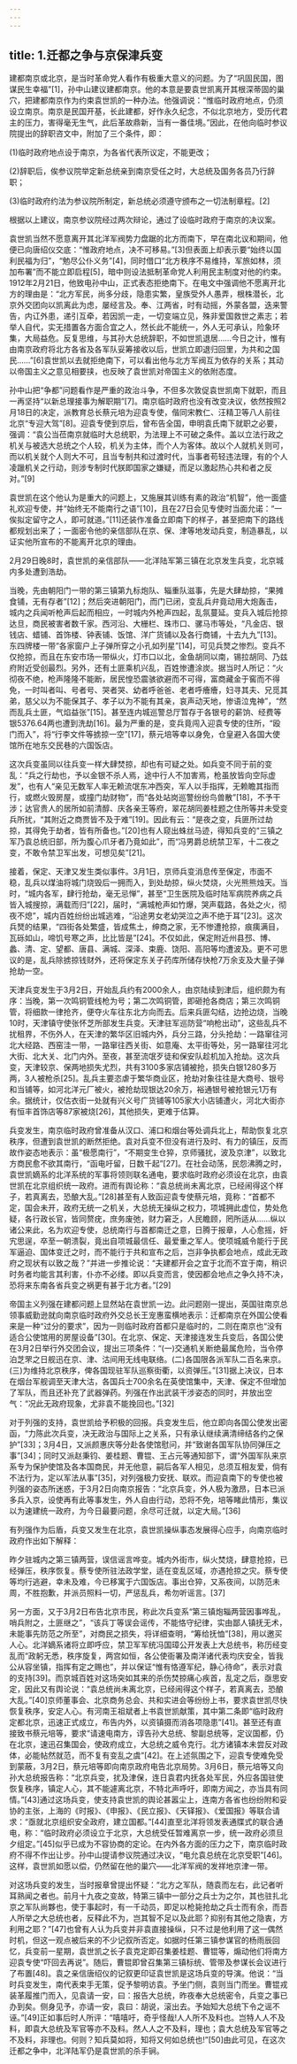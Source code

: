 ```yaml
---
---
---
```

title: 1.迁都之争与京保津兵变
---




建都南京或北京，是当时革命党人看作有极重大意义的问题。为了“巩固民国，图谋民生幸福”[1]，孙中山建议建都南京。他的本意是要袁世凯离开其根深蒂固的巢穴，把建都南京作为约束袁世凯的一种办法。他强调说：“惟临时政府地点，仍须设立南京。南京是民国开基，长此建都，好作永久纪念，不似北京地方，受历代君主的压力，害得毫无生气，此后革故鼎新，当有一番佳境。”因此，在他向临时参议院提出的辞职咨文中，附加了三个条件，即：

(1)临时政府地点设于南京，为各省代表所议定，不能更改；

(2)辞职后，俟参议院举定新总统亲到南京受任之时，大总统及国务各员乃行辞职；

(3)临时政府约法为参议院所制定，新总统必须遵守颁布之一切法制章程。[2]

根据以上建议，南京参议院经过两次辩论，通过了设临时政府于南京的决议案。

袁世凯当然不愿意离开其北洋军阀势力盘踞的北方而南下，早在南北议和期间，他便已向唐绍仪交底：“惟政府地点，决不可移易。”[3]但表面上却表示要“始终以国利民福为归”，“勉尽公仆义务”[4]，同时借口“北方秩序不易维持，军旅如林，须加布署”而不能立即启程[5]，暗中则设法抵制革命党人利用民主制度对他的约束。1912年2月21日，他致电孙中山，正式表态拒绝南下。在电文中强调他不愿离开北方的理由是：“北方军民，尚多分歧，隐患实繁，皇族受外人愚弄，根株潜长，北京外交团向以凯离此为虑，屡经言及。奉、江两省，时有动摇，外蒙各盟，迭来警告，内讧外患，递引互牵，若因凯一走，一切变端立见，殊非爱国救世之素志；若举人自代，实无措置各方面合宜之人，然长此不能统一，外人无可承认，险象环集，大局益危。反复思维，与其孙大总统辞职，不如世凯退居……今日之计，惟有由南京政府将北方各省及各军队妥筹接收以后，世凯立即退归回里，为共和之国民……”[6]袁世凯以去就拒绝南下，可以看出他与北方军阀互为依存的关系；其动以帝国主义之意见相要挟，也反映了袁世凯对帝国主义的依附态度。

孙中山把“争都”问题看作是严重的政治斗争，不但多次敦促袁世凯南下就职，而且一再坚持“以新总理接事为解职期”[7]。南京临时政府也没有改变决议，依然按照2月18日的决定，派教育总长蔡元培为迎袁专使，偕同宋教仁、汪精卫等八人前往北京“专迎大驾”[8]。迎袁专使到京后，曾布告全国，申明袁氏南下就职之必要，强调：“袁公当莅南京就临时大总统职，为法理上不可破之条件。盖以立法行政之机关与被选大总统之个人较，机关为主体，而个人为客体。故以个人就机关则可，而以机关就个人则大不可，且当专制共和过渡时代，当事者苟轻违法理，有的个人凌躐机关之行动，则涉专制时代朕即国家之嫌疑，而足以激起热心共和者之反对。”[9]

袁世凯在这个他认为是重大的问题上，又施展其训练有素的政治“机智”，他一面盛礼欢迎专使，并“始终无不能南行之语”[10]，且在27日会见专使时当面允诺：“一俟拟定留守之人，即可就道。”[11]还装作准备立即南下的样子，甚至把南下的路线都规划出来了；一面密令他的亲信部队在京、保、津等地发动兵变，制造暴乱，以证实他所宣布的不能离开北京的理由。

2月29日晚8时，袁世凯的亲信部队——北洋陆军第三镇在北京发生兵变，北京城内多处遭到浩劫。

当晚，先由朝阳门一带的第三镇第九标炮队、辎重队滋事，先是大肆劫掠，“果摊食铺，无有存者”[12]；然后突进朝阳门，而门已闭，变乱兵弁竟动用大炮轰击，城内之兵闻听枪声后起而相应，一时城内外枪声四起，乱氛蔓延。变兵入城后抢掠达旦，商民被害者数千家。西河沿、大栅栏、珠市口、骡马市等处，“凡金店、银钱店、蜡铺、首饰楼、钟表铺、饭馆、洋广货铺以及各行商铺，十去九九”[13]。东四牌楼一带“各家窗户上子弹所穿之小孔如列星”[14]，可见兵燹之惨烈。变兵不仅抢掠，而且在东安市场一带纵火，灯市口以北，金鱼胡同以南，锡拉胡同、乃兹府附近受创最烈。另外，还有土匪乘机兴乱，百姓惨遭涂炭。据当时人所记：“火彻夜不绝，枪声隆隆不能断，居民惶恐震骇欲避而不可得，富商藏金于窖而不得免，一时叫者叫、号者号、哭者哭、幼者呼爸爸、老者呼癐癐，妇寻其夫、兄觅其弟，慈父以为不能保其子、孝子以为不能有其亲，哀声动天地，惨语泣鬼神”，“然而乱兵土匪，气焰益张”[15]。甚至连内城巡警总厅暂存于各银号的薪饷、经费等银5376.64两也遭到洗劫[16]。最为严重的是，变兵竟闯入迎袁专使的住所，“殴门而入”，将“行李文件等掳掠一空”[17]，蔡元培等幸以身免，仓皇避入各国大使馆所在地东交民巷的六国饭店。

这次兵变虽同以往兵变一样大肆焚掠，却也有可疑之处。如兵变不同于前的变乱：“兵之行劫也，予以金银不杀人焉，途中行人不加害焉，枪虽放皆向空际虚发”，也有人“亲见无数军人率无赖流氓东冲西突，军人以手指挥，无赖瞻其指而行，或燃火毁房屋，或撞门劫财物”，而“各处站岗巡警纷纷鸟兽散”[18]，不予干涉；达官贵人的居所如前清醇、庆各亲王等府，翠花胡同姜桂题之住所等并未受变兵所扰，“其附近之商贾皆不及于难”[19]。因此有云：“是夜之变，兵匪所过劫掠，其得免于劫者，皆有所备也。”[20]也有人窥出蛛丝马迹，得知兵变的“三镇之军乃袁总统旧部，所为腹心爪牙者乃竟如此”，而“冯男爵总统禁卫军，十二夜之变，不敢令禁卫军出发，可想见矣”[21]。

接着，保定、天津又发生类似事件。3月1日，京师兵变消息传至保定，市面不稳，乱兵以煤油将城门烧毁后一拥而入，到处劫掠，纵火焚烧，火光熊熊烛天。当时，“城内各军，肆行抢劫，毫无忌惮”，甚至“卫生医院及临时陆军病院养病之兵皆入城搜掠，满载而归”[22]，届时，“满城枪声如竹爆，哭声载路，各处之火，彻夜不熄”，城内百姓纷纷出城逃难，“沿途男女老幼哭泣之声不绝于耳”[23]。这次兵燹的结果，“四街各处繁盛，皆成焦土，绅商之家，无不惨遭抢掠，痕痍满目，瓦砾如山，啼饥号寒之声，比比皆是”[24]。不仅如此，保定附近州县邳、博、蠡、清、定、望都、唐县、满城、深泽、束鹿、饶阳、高阳等均遭波及。更不可思议的是，乱兵除掳掠钱财外，还将保定东关子药库所储存快枪7万余支及大量子弹抢劫一空。

天津兵变发生于3月2日，开始乱兵约有2000余人，由京陆续到津后，组织颇为有序：当晚，第一次鸣铜管线枪为号；第二次鸣铜管，即砸抢各商店；第三次鸣铜管，将细款一律抢齐，便夺火车往东北方向而去。后来兵匪勾结，边抢边烧，当晚10时，天津镇守使张怀芝所部发生兵变。天津驻军巡防营“响枪出动”，这些乱兵不扰租界，不伤外人，在天津的繁华区旧城内外，兵分三路，分头抢劫：一路窜往河北大经路、西窑洼一带，一路窜往西关街、如意庵、太平街等处，另一路窜往河北大街、北大关、北门内外。至夜，甚至流氓歹徒和保安队趁机加入抢劫。这次兵变，天津较京、保两地损失尤烈，共有3100多家店铺被抢，损失白银1280多万两，3人被枪杀[25]。乱兵主要恣虐于繁华商业区，抢劫对象往往是大商号、银号和当铺等，如河北洋元厂被火，被抢劫现银达20余万，裕通银号被抢银元1万有余。据统计，仅估衣街一处就有兴义号广货铺等105家大小店铺遭火，河北大街亦有恒丰首饰店等87家被烧[26]，其他损失，更难于估算。

兵变发生，南京临时政府曾准备从汉口、浦口和烟台等处调兵北上，帮助恢复北京秩序，但遭到袁世凯的断然拒绝。袁对兵变不但没有进行及时、有力的镇压，反而故作姿态地表示：虽“极愿南行”，“不期变生仓猝，京师骚扰，波及京津”，以致北方商民愈不欲其南行，“函电吁留，日数千起”[27]。在社会动荡，民怨沸腾之时，袁世凯嫡系的北洋系统的军事将领则联名通电，要求临时政府必须设在北京，由袁世凯在北京组织统一政府。进而有舆论称：“袁总统尚未离北京，已经闹得这个样子，若真离去，恐酿大乱。”[28]甚至有人致函迎袁专使蔡元培，竟称：“首都不定，国会未开，政府无统一之机关，大总统无操纵之权力，项城拥此虚位，势处危疑，各行政长官，皆同赘疣，庶务废弛，财力窘乏，人民瞻顾，罔所适从……纵以诸公来此，名为欢迎专使，总统南行与首都南迁之意，日腾于报章，人心愈摇，奸宄思逞，卒至一朝溃裂，竟出自项城最信任、最爱重之军人。使项城威令能行于民军逼迫、国体变迁之时，而不能行于共和宣布之后，岂非争执都会地点，成此无政府之现状有以致之哉？”并进一步推论说：“夫建都开会之宜于北而不宜于南，稍识时务者均能言其利害，仆亦不必缕。即以兵变而言，使因都会地点之争久持不决，恐将来东南各省兵变之祸更有甚于北方者。”[29]

帝国主义列强在建都问题上显然站在袁世凯一边。此问题刚一提出，英国驻南京总领事威勤逊就向南京临时政府外交总长王宠惠蛮横地表示：迁都南京在外国公使看来是一种“过分的要求”，因为一则临时政府首都只是临时的，二则在南京也“没有适合公使馆用的房屋设备”[30]。在北京、保定、天津接连发生兵变后，各国公使在3月2日举行外交团会议，提出三项条件：“(一)交通机关断绝最属危险，当令停泊芝罘之日舰迅在京、津、沽间用无线电联络。(二)各国限各派军队二百名来京。(三)为维持北京秩序，俾各国现驻军队巡察街衢，以资弹压。”[31]据上决议，日本在烟台军舰调至天津大沽，各国兵士700余名在英使馆集中，天津、保定不但增加了军队，而且还补充了武器弹药。列强在作出武装干涉姿态的同时，并放出空气：“况此无政府现象，尤非袁不能挽回也。”[32]

对于列强的支持，袁世凯给予积极的回报。兵变发生后，他立即向各国公使发出密函，“力陈此次兵变，决无政治与国际上之关系，只有承认继续满清缔结各约之保护”[33]；3月4日，又派颜惠庆等分赴各使馆慰问，并“致谢各国军队协同弹压之事”[34]；同时又派赵秉钧、姜桂题、曹锟、王占元等通知部下，谓“外国军队来京系专为保护使馆及各本国商民，并无他意，嗣后各军人相见，总须互相友爱，倘有不法行为，定以军法从事”[35]，对列强极力安抚、联欢。而迎袁南下的专使也被列强的姿态所迷惑，于3月2日向南京报告：“北京兵变，外人极为激昂，日本已派多兵入京，设使再有此等事发生，外人自由行动，恐将不免，培等睹此情形，集议以为速建统一政府，为今日最要问题，余尽可迁就，以定大局。”[36]

有列强作为后盾，兵变又发生在北京，袁世凯操纵事态发展得心应手，向南京临时政府作出如下解释：

昨夕驻城内之第三镇两营，误信谣言哗变。城内外街市，纵火焚烧，肆意抢掠，已经弹压，秩序恢复。蔡专使所驻法政学堂，适在变乱区域，亦遇抢掠之灾。蔡专使等均行逃避，幸未及难，今已移寓于六国饭店。事出仓猝，又系夜间，以防范未周，不胜抱歉，并派员照料一切，严惩乱兵，希勿听谣言。[37]

另一方面，又于3月2日布告北京市民，称此次兵变系“第三镇炮辎两营因事哗乱，哨兵附之，土匪继之”，“该兵丁等误会谣传，不能恪守纪律，实由鄙人镇抚无术，未能事先防范之所至”，对商民之损失，将详细查明，“筹给抚恤”[38]，用以邀买人心。北洋嫡系诸将立即呼应，禁卫军军统冯国璋公开发表上大总统书，称历经变乱而“政躬无悉，秩序旋复，两宫如恒，各公使衙署及南洋诸代表均庆安全，皆我公从容坐镇，指挥有定之赐也”，并以保证“惟有恪遵军纪，静心待命”，表示对袁的支持[39]。而京城百姓对这场突如其来的杀伤焚掠痛心疾首，乱定之后，亟思安定，因此又有舆论说：“袁总统尚未离北京，已经闹得这个样子，若真离去，恐酿大乱。”[40]京师董事会、北京商务总会、共和实进会等纷纷上书，要求袁世凯尽快恢复秩序，安定人心。有河南王祖斌者上书袁世凯献策，其中第二条即“临时政府定都北京，迅速正式成立，布告内外，以资镇摄而消各项隐患”[41]。甚至还有直接致书蔡元培等，要求“请速电南方，谆告孙大总统、黎副总统等，定议国都，仍在北京，速迅召集国会，使政府成立，大总统之威令克行。北方诸镇本未尝反对政体，必能帖然就范，而不复有变乱之虞”[42]。在上述氛围之下，迎袁专使难免受到蒙蔽，3月2日，蔡元培等即向南京政府电告北京局势。3月6日，蔡元培等又向孙大总统报告称：“北京兵变，扰及津保，连日袁君内抚各处军民，外应各国驻使恢复秩序，镇定人心，其不能遽离北京，不特北声呼吁，即南方闻之，亦当具有同情。”[43]通过这场兵变，使支持袁世凯的舆论甚嚣尘上，连南方各省也纷纷附和妥协的主张，上海的《时报》、《申报》、《民立报》、《天铎报》、《爱国报》等联合请求：“亟就北京组织安全政府，建立国都。”[44]直至北洋将领发表通牒式的联合通电，称：“临时政府必须设立于北京，大总统受任暂难离京一步，统一政府必须旦夕组定。”[45]似乎已成为不容协商的定论。在内外各方面的压力之下，南京临时政府不得不作出让步。孙中山提请参议院通过决议，“电允袁总统在北京受职”[46]。这样，袁世凯如愿以偿，仍然留在他的巢穴——北洋军阀的发祥地京津一带。

对这场兵变的发生，当时报章曾提出怀疑：“北方之军队，随袁而左右，此记者听耳熟闻之者也。前月十九夜之变故，特第三镇中一部分之兵士为之尔，其也驻扎北京之军队尚夥也，使于事起时，有一千动员，即足以枪毙抢劫之兵士而有余，而吾人所举之大总统也者，反释此不为，岂其智不足以及此耶？抑别有其他之隐衷，方利用之耶？”[47]也曾有人认为兵变并非袁直接操纵，只不过是他利用了这一偶然时机，但这一观点被后来的不少记叙所否定。如据时任第三镇参谋官的杨雨辰回忆，兵变前一星期，袁世凯之长子袁克定即召集姜桂题、曹锟等，煽动他们将南方迎袁专使“吓回去再说”。随后，曹锟即曾召集第三镇标统、管带及参谋长会议进行了布置[48]。袁之亲信唐绍仪的记叙更印证袁世凯是这场兵变的导演。他说：“当时兵变发生，南代表束手无策，促予黎明访袁。予坐门侧，袁则当门而坐。曹锟戎装革履推门而入，见袁请一安，曰：报告大总统，昨夜奉大总统密令，兵变之事已办到矣。侧身见予，亦请一安，袁曰：胡说，滚出去。予始知大总统下令之谣不诬。”[49]正如事后时人所评：“嘻嘻吁，奇乎怪哉!人人所不及料也。岂特人人不及料，即袁大总统及军官等亦不及料。然人人之不及料，理也；袁大总统及军官等之不及料，非理也。何则？知兵莫如将，知将又何如总统也!”[50]由此可见，在这次迁都之争中，北洋陆军仍是袁世凯的杀手锏。